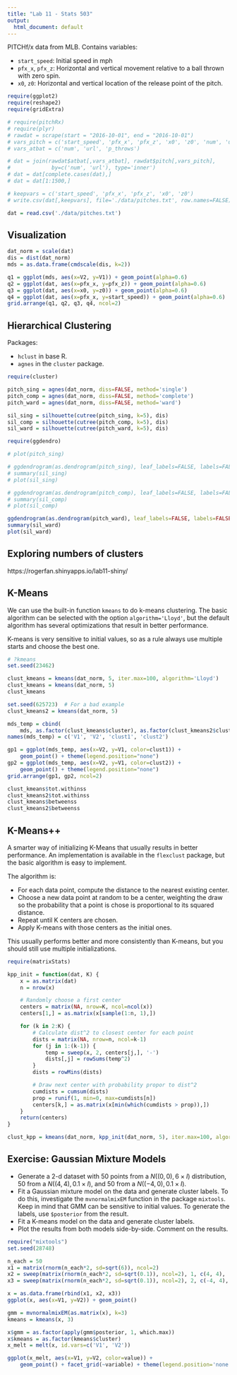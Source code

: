 ```yaml
---
title: "Lab 11 - Stats 503"
output:
  html_document: default
---
```


PITCHf/x data from MLB. Contains variables:

* `start_speed`: Initial speed in mph
* `pfx_x`, `pfx_z`: Horizontal and vertical movement relative to a ball thrown
with zero spin.
* `x0`, `z0`: Horizontal and vertical location of the release point of the pitch.

```r
require(ggplot2)
require(reshape2)
require(gridExtra)

# require(pitchRx)
# require(plyr)
# rawdat = scrape(start = "2016-10-01", end = "2016-10-01")
# vars_pitch = c('start_speed', 'pfx_x', 'pfx_z', 'x0', 'z0', 'num', 'url')
# vars_atbat = c('num', 'url', 'p_throws')

# dat = join(rawdat$atbat[,vars_atbat], rawdat$pitch[,vars_pitch],
#             by=c('num', 'url'), type='inner')
# dat = dat[complete.cases(dat),]
# dat = dat[1:1500,]

# keepvars = c('start_speed', 'pfx_x', 'pfx_z', 'x0', 'z0')
# write.csv(dat[,keepvars], file='./data/pitches.txt', row.names=FALSE)

dat = read.csv('./data/pitches.txt')

```


## Visualization

```r
dat_norm = scale(dat)
dis = dist(dat_norm)
mds = as.data.frame(cmdscale(dis, k=2))

q1 = ggplot(mds, aes(x=V2, y=V1)) + geom_point(alpha=0.6)
q2 = ggplot(dat, aes(x=pfx_x, y=pfx_z)) + geom_point(alpha=0.6)
q3 = ggplot(dat, aes(x=x0, y=z0)) + geom_point(alpha=0.6)
q4 = ggplot(dat, aes(x=pfx_x, y=start_speed)) + geom_point(alpha=0.6)
grid.arrange(q1, q2, q3, q4, ncol=2)
```


## Hierarchical Clustering

Packages:

* `hclust` in base R.
* `agnes` in the `cluster` package.

```r
require(cluster)

pitch_sing = agnes(dat_norm, diss=FALSE, method='single')
pitch_comp = agnes(dat_norm, diss=FALSE, method='complete')
pitch_ward = agnes(dat_norm, diss=FALSE, method='ward')

sil_sing = silhouette(cutree(pitch_sing, k=5), dis)
sil_comp = silhouette(cutree(pitch_comp, k=5), dis)
sil_ward = silhouette(cutree(pitch_ward, k=5), dis)

```

```r
require(ggdendro)

# plot(pitch_sing)

# ggdendrogram(as.dendrogram(pitch_sing), leaf_labels=FALSE, labels=FALSE)
# summary(sil_sing)
# plot(sil_sing)

# ggdendrogram(as.dendrogram(pitch_comp), leaf_labels=FALSE, labels=FALSE)
# summary(sil_comp)
# plot(sil_comp)

ggdendrogram(as.dendrogram(pitch_ward), leaf_labels=FALSE, labels=FALSE)
summary(sil_ward)
plot(sil_ward)

```


## Exploring numbers of clusters

https://rogerfan.shinyapps.io/lab11-shiny/


## K-Means

We can use the built-in function `kmeans` to do k-means clustering. The basic
algorithm can be selected with the option `algorithm='Lloyd'`, but the default
algorithm has several optimizations that result in better performance.

K-means is very sensitive to initial values, so as a rule always use multiple
starts and choose the best one.

```r
# ?kmeans
set.seed(23462)

clust_kmeans = kmeans(dat_norm, 5, iter.max=100, algorithm='Lloyd')
clust_kmeans = kmeans(dat_norm, 5)
clust_kmeans

```

```r
set.seed(625723)  # For a bad example
clust_kmeans2 = kmeans(dat_norm, 5)

mds_temp = cbind(
    mds, as.factor(clust_kmeans$cluster), as.factor(clust_kmeans2$cluster))
names(mds_temp) = c('V1', 'V2', 'clust1', 'clust2')

gp1 = ggplot(mds_temp, aes(x=V2, y=V1, color=clust1)) +
    geom_point() + theme(legend.position="none")
gp2 = ggplot(mds_temp, aes(x=V2, y=V1, color=clust2)) +
    geom_point() + theme(legend.position="none")
grid.arrange(gp1, gp2, ncol=2)

clust_kmeans$tot.withinss
clust_kmeans2$tot.withinss
clust_kmeans$betweenss
clust_kmeans2$betweenss

```


## K-Means++

A smarter way of initializing K-Means that usually results in better
performance. An implementation is available in the `flexclust` package, but the
basic algorithm is easy to implement.

The algorithm is:

* For each data point, compute the distance to the nearest existing center.
* Choose a new data point at random to be a center, weighting the draw
so the probability that a point is chose is proportional to its squared distance.
* Repeat until K centers are chosen.
* Apply K-means with those centers as the initial ones.

This usually performs better and more consistently than K-means, but you should
still use multiple initializations.

```r
require(matrixStats)

kpp_init = function(dat, K) {
    x = as.matrix(dat)
    n = nrow(x)

    # Randomly choose a first center
    centers = matrix(NA, nrow=K, ncol=ncol(x))
    centers[1,] = as.matrix(x[sample(1:n, 1),])

    for (k in 2:K) {
        # Calculate dist^2 to closest center for each point
        dists = matrix(NA, nrow=n, ncol=k-1)
        for (j in 1:(k-1)) {
            temp = sweep(x, 2, centers[j,], '-')
            dists[,j] = rowSums(temp^2)
        }
        dists = rowMins(dists)

        # Draw next center with probability propor to dist^2
        cumdists = cumsum(dists)
        prop = runif(1, min=0, max=cumdists[n])
        centers[k,] = as.matrix(x[min(which(cumdists > prop)),])
    }
    return(centers)
}

clust_kpp = kmeans(dat_norm, kpp_init(dat_norm, 5), iter.max=100, algorithm='Lloyd')

```


## Exercise: Gaussian Mixture Models

* Generate a 2-d dataset with 50 points from a $N((0, 0), 6 \times I)$ distribution,
50 from a $N((4, 4), 0.1 \times I)$, and 50 from a $N((-4, 0), 0.1 \times I)$.
* Fit a Gaussian mixture model on the data and generate cluster labels.
To do this, investigate the `mvnormalmixEM` function in the package `mixtools`.
Keep in mind that GMM can be sensitive to initial values.
To generate the labels, use `$posterior` from the result.
* Fit a K-means model on the data and generate cluster labels.
* Plot the results from both models side-by-side. Comment on the results.

```r
require("mixtools")
set.seed(28748)

n_each = 50
x1 = matrix(rnorm(n_each*2, sd=sqrt(6)), ncol=2)
x2 = sweep(matrix(rnorm(n_each*2, sd=sqrt(0.1)), ncol=2), 1, c(4, 4), '+')
x3 = sweep(matrix(rnorm(n_each*2, sd=sqrt(0.1)), ncol=2), 2, c(-4, 4), '+')

x = as.data.frame(rbind(x1, x2, x3))
ggplot(x, aes(x=V1, y=V2)) + geom_point()
```

```r
gmm = mvnormalmixEM(as.matrix(x), k=3)
kmeans = kmeans(x, 3)

x$gmm = as.factor(apply(gmm$posterior, 1, which.max))
x$kmeans = as.factor(kmeans$cluster)
x_melt = melt(x, id.vars=c('V1', 'V2'))

ggplot(x_melt, aes(x=V1, y=V2, color=value)) +
    geom_point() + facet_grid(~variable) + theme(legend.position='none')

```



